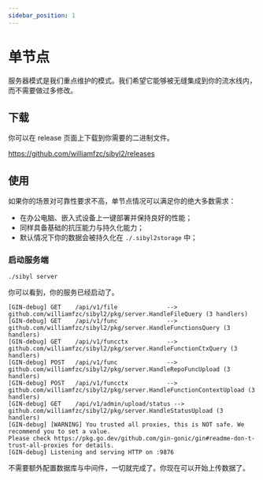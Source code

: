 ```yaml
---
sidebar_position: 1
---
```


# 单节点

服务器模式是我们重点维护的模式。我们希望它能够被无缝集成到你的流水线内，而不需要做过多修改。

## 下载

你可以在 release 页面上下载到你需要的二进制文件。

https://github.com/williamfzc/sibyl2/releases

## 使用

如果你的场景对可靠性要求不高，单节点情况可以满足你的绝大多数需求：

- 在办公电脑、嵌入式设备上一键部署并保持良好的性能；
- 同样具备基础的抗压能力与持久化能力；
- 默认情况下你的数据会被持久化在 `./.sibyl2storage` 中；

### 启动服务端

```
./sibyl server
```

你可以看到，你的服务已经启动了。

```
[GIN-debug] GET    /api/v1/file              --> github.com/williamfzc/sibyl2/pkg/server.HandleFileQuery (3 handlers)
[GIN-debug] GET    /api/v1/func              --> github.com/williamfzc/sibyl2/pkg/server.HandleFunctionsQuery (3 handlers)
[GIN-debug] GET    /api/v1/funcctx           --> github.com/williamfzc/sibyl2/pkg/server.HandleFunctionCtxQuery (3 handlers)
[GIN-debug] POST   /api/v1/func              --> github.com/williamfzc/sibyl2/pkg/server.HandleRepoFuncUpload (3 handlers)
[GIN-debug] POST   /api/v1/funcctx           --> github.com/williamfzc/sibyl2/pkg/server.HandleFunctionContextUpload (3 handlers)
[GIN-debug] GET    /api/v1/admin/upload/status --> github.com/williamfzc/sibyl2/pkg/server.HandleStatusUpload (3 handlers)
[GIN-debug] [WARNING] You trusted all proxies, this is NOT safe. We recommend you to set a value.
Please check https://pkg.go.dev/github.com/gin-gonic/gin#readme-don-t-trust-all-proxies for details.
[GIN-debug] Listening and serving HTTP on :9876
```

不需要额外配置数据库与中间件，一切就完成了。你现在可以开始上传数据了。
